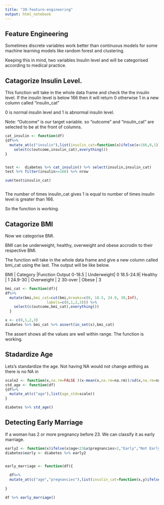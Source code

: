 ```yaml
---
title: "30-feature-engineering"
output: html_notebook
---
```

## Feature Engineering

Sometimes discrete variables work better than continuous models for some machine learning models like random forest and clustering. 

Keeping this in mind, two variables Insulin level and  will be categorised according to medical practice.


## Catagorize Insulin Level.

This function will take in the whole data frame and check the the insulin level. If the insulin level is below 166 then it will return 0 otherwise 1 in a new column called "insulin_cat"

0 is normal insulin level and 1 is abnormal insulin level.

Note: "Outcome" is our target variable. so "outcome" and "insulin_cat" are selected to be at the front of columns. 

```r


cat_insulin <- function(df)
{df%>% 
  mutate_at(c("insulin"),list(insulin_cat=function(x)ifelse(x<166,0,1)))  %>%
    select(c(outcome,insulin_cat),everything())
}



```





```r
test <-  diabetes %>% cat_insulin() %>% select(insulin,insulin_cat)
test %>% filter(insulin>=166) %>% nrow

sum(test$insulin_cat)



```
The number of times insulin_cat gives 1 is equal to number of times insulin level is greater than 166.

So the function is working.



## Catagorize BMI
Now we categorise BMI.

BMI can be underweight, healthy, overweight and obese accrodin to their respective BMI.


The function will take in the whole data frame and give a new column called bmi_cat using the last. The output will be like below.

BMI      | Category   |Function Output
0-18.5   | Underweight| 0
18.5-24.9| Healthy    | 1
24.9-30  | Overweight | 2
30-over  | Obese      | 3




```r

bmi_cat <- function(df){
df%>% 
  mutate(bmi,bmi_cat=cut(bmi,breaks=c(0, 18.5, 24.9, 30,Inf), 
                   labels=c(0,1,2,3))) %>% 
    select(c(outcome,bmi_cat),everything())
  }

```



```r
x <- c(0,1,2,3)
diabetes %>% bmi_cat %>% assert(in_set(x),bmi_cat)

```

The assert shows all the values are well within range.
The function is working.


## Stadardize Age
Lets's standardize the age. Not having NA would not change anthing as there is no NA in 

```r
scale2 <- function(x,na.rm=FALSE )(x-mean(x,na.rm=na.rm))/sd(x,na.rm=na.rm)
std_age <- function(df)
{df%>% 
  mutate_at(c("age"),list(age_std=scale)) 
}

diabetes %>% std_age()


```

## Detecting Early Marriage

If a woman has 2 or more pregnancy before 23. We can classify it as early marriage.


```r

early2 <- function(x)ifelse(x$age<23&x$pregnancies>2,"Early","Not Early")
diabetes$early <- diabetes %>% early2


early_marriage <- function(df){
  
  df%>% 
  mutate_at(c("age","pregnancies"),list(insulin_cat=function(x,y)ifelse(x<23&y>2,"Early","Not Early"))) 
  
}

df %>% early_marriage()
```

